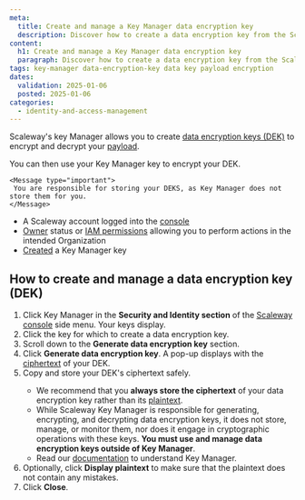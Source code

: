```yaml
---
meta:
  title: Create and manage a Key Manager data encryption key
  description: Discover how to create a data encryption key from the Scaleway console to encrypt and decrypt your payloads using Scaleway's Key Manager.
content:
  h1: Create and manage a Key Manager data encryption key
  paragraph: Discover how to create a data encryption key from the Scaleway console to encrypt and decrypt your payloads using Scaleway's Key Manager.
tags: key-manager data-encryption-key data key payload encryption
dates:
  validation: 2025-01-06
  posted: 2025-01-06
categories:
  - identity-and-access-management
---
```

Scaleway's key Manager allows you to create [data encryption keys (DEK)](/identity-and-access-management/key-manager/concepts/#data-encryption-key-dek) to encrypt and decrypt your [payload](/identity-and-access-management/key-manager/concepts/#payload).

You can then use your Key Manager key to encrypt your DEK.

    <Message type="important">
     You are responsible for storing your DEKS, as Key Manager does not store them for you.
    </Message>

<Macro id="requirements" />

- A Scaleway account logged into the [console](https://console.scaleway.com)
- [Owner](/identity-and-access-management/iam/concepts/#owner) status or [IAM permissions](/identity-and-access-management/iam/concepts/#permission) allowing you to perform actions in the intended Organization
- [Created](/identity-and-access-management/key-manager/how-to/create-km-key/) a Key Manager key

## How to create and manage a data encryption key (DEK)

1. Click Key Manager in the **Security and Identity section** of the [Scaleway console](https://console.scaleway.com) side menu. Your keys display.
2. Click the key for which to create a data encryption key.
3. Scroll down to the **Generate data encryption key** section.
4. Click **Generate data encryption key**. A pop-up displays with the [ciphertext](/identity-and-access-management/key-manager/concepts/#ciphertext) of your DEK.
5. Copy and store your DEK's ciphertext safely.
    <Message type="important">
     - We recommend that you **always store the ciphertext** of your data encryption key rather than its [plaintext](/identity-and-access-management/key-manager/concepts/#plaintext).
     - While Scaleway Key Manager is responsible for generating, encrypting, and decrypting data encryption keys, it does not store, manage, or monitor them, nor does it engage in cryptographic operations with these keys. **You must use and manage data encryption keys outside of Key Manager**.
     - Read our [documentation](/identity-and-access-management/key-manager/reference-content/understanding-key-manager/) to understand Key Manager.
    </Message>
6. Optionally, click **Display plaintext** to make sure that the plaintext does not contain any mistakes.
7. Click **Close**.